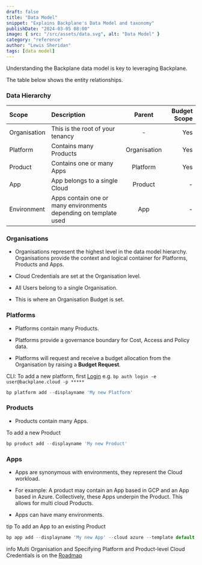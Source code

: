 ```yaml
---
draft: false
title: "Data Model"
snippet: "Explains Backplane's Data Model and taxonomy"
publishDate: "2024-03-05 08:00"
image: { src: "/src/assets/data.svg", alt: "Data Model" }
category: "reference"
author: "Lewis Sheridan"
tags: [data model]
---
```



Understanding the Backplane data model is key to leveraging Backplane.

The table below shows the entity relationships.

### Data Hierarchy

| Scope        | Description                                                      |    Parent    | Budget Scope |
| :----------- | :--------------------------------------------------------------- | :----------: | -----------: |
| Organisation | This is the root of your tenancy                                 |      -       |          Yes |
| Platform     | Contains many Products                                           | Organisation |          Yes |
| Product      | Contains one or many Apps                                        |   Platform   |          Yes |
| App          | App belongs to a single Cloud                                    |   Product    |            - |
| Environment  | Apps contain one or many environments depending on template used |     App      |            - |

### Organisations

- Organisations represent the highest level in the data model hierarchy. Organisations provide the context and logical container for Platforms, Products and Apps.

- Cloud Credentials are set at the Organisation level.

- All Users belong to a single Organisation.

- This is where an Organisation Budget is set.

### Platforms

- Platforms contain many Products.

- Platforms provide a governance boundary for Cost, Access and Policy data.

- Platforms will request and receive a budget allocation from the Organisation by raising a **Budget Request**.

CLI:
To add a new platform, first [Login](/login) e.g. `bp auth login -e user@backplane.cloud -p *****`

```js
bp platform add --displayname 'My new Platform'
```

### Products

- Products contain many Apps.

To add a new Product

```js
bp product add --displayname 'My new Product'
```

### Apps

- Apps are synonymous with environments, they represent the Cloud workload.

- For example: A product may contain an App based in GCP and an App based in Azure. Collectively, these Apps underpin the Product. This allows for multi cloud Products.

- Apps can have many environments.

tip
To add an App to an existing Product

```js
bp app add --displayname 'My new App' --cloud azure --template default
```

info
Multi Organisation and Specifying Platform and Product-level Cloud Credentials is on the [Roadmap](/roadmap)
